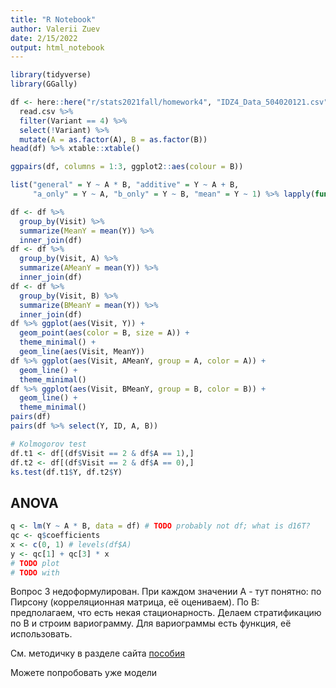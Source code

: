 ```yaml
---
title: "R Notebook"
author: Valerii Zuev
date: 2/15/2022
output: html_notebook
---
```


```r
library(tidyverse)
library(GGally)
```
```r
df <- here::here("r/stats2021fall/homework4", "IDZ4_Data_504020121.csv") %>%
  read.csv %>%
  filter(Variant == 4) %>%
  select(!Variant) %>%
  mutate(A = as.factor(A), B = as.factor(B))
head(df) %>% xtable::xtable()
```

```r
ggpairs(df, columns = 1:3, ggplot2::aes(colour = B))
```
```r
list("general" = Y ~ A * B, "additive" = Y ~ A + B,
     "a_only" = Y ~ A, "b_only" = Y ~ B, "mean" = Y ~ 1) %>% lapply(function(formula) { aov(formula, data = df) })
```
```r
df <- df %>%
  group_by(Visit) %>%
  summarize(MeanY = mean(Y)) %>%
  inner_join(df)
df <- df %>%
  group_by(Visit, A) %>%
  summarize(AMeanY = mean(Y)) %>%
  inner_join(df)
df <- df %>%
  group_by(Visit, B) %>%
  summarize(BMeanY = mean(Y)) %>%
  inner_join(df)
df %>% ggplot(aes(Visit, Y)) +
  geom_point(aes(color = B, size = A)) +
  theme_minimal() +
  geom_line(aes(Visit, MeanY))
df %>% ggplot(aes(Visit, AMeanY, group = A, color = A)) +
  geom_line() +
  theme_minimal()
df %>% ggplot(aes(Visit, BMeanY, group = B, color = B)) +
  geom_line() +
  theme_minimal()
pairs(df)
pairs(df %>% select(Y, ID, A, B))
```
```r
# Kolmogorov test
df.t1 <- df[(df$Visit == 2 & df$A == 1),]
df.t2 <- df[(df$Visit == 2 & df$A == 0),]
ks.test(df.t1$Y, df.t2$Y)
```
## ANOVA
```r
q <- lm(Y ~ A * B, data = df) # TODO probably not df; what is d16T?
qc <- q$coefficients
x <- c(0, 1) # levels(df$A)
y <- qc[1] + qc[3] * x
# TODO plot
# TODO with
```
Вопрос 3 недоформулирован.
При каждом значении А - тут понятно: по Пирсону (корреляционная матрица, её оцениваем).
По B: предполагаем, что есть некая стационарность. Делаем стратификацию по B и строим вариограмму.
Для вариограммы есть функция, её использовать.

См. методичку в разделе сайта [пособия](https://www.sites.google.com/site/malovsergvas/%D0%BC%D0%B5%D1%82%D0%BE%D0%B4%D0%B8%D1%87%D0%B5%D1%81%D0%BA%D0%B8%D0%B5-%D0%BC%D0%B0%D1%82%D0%B5%D1%80%D0%B8%D0%B0%D0%BB%D1%8B/%D0%B8%D0%B7%D0%B1%D1%80%D0%B0%D0%BD%D0%BD%D1%8B%D0%B5-%D0%BB%D0%B5%D0%BA%D1%86%D0%B8%D0%B8)

Можете попробовать уже модели